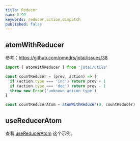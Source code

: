 ```yaml
---
title: Reducer
nav: 3.99
keywords: reducer,action,dispatch
published: false
---
```


## atomWithReducer

参考：https://github.com/pmndrs/jotai/issues/38

```js
import { atomWithReducer } from 'jotai/utils'

const countReducer = (prev, action) => {
  if (action.type === 'inc') return prev + 1
  if (action.type === 'dec') return prev - 1
  throw new Error('unknown action type')
}

const countReducerAtom = atomWithReducer(0, countReducer)
```

<CodeSandbox id="g3tsx" />

## useReducerAtom

查看 [useReducerAtom](../recipes/use-reducer-atom.mdx) 这个示例。

